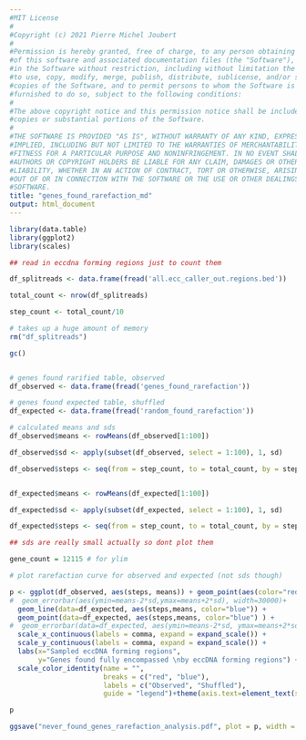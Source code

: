 ```yaml
---
#MIT License
#
#Copyright (c) 2021 Pierre Michel Joubert
#
#Permission is hereby granted, free of charge, to any person obtaining a copy
#of this software and associated documentation files (the "Software"), to deal
#in the Software without restriction, including without limitation the rights
#to use, copy, modify, merge, publish, distribute, sublicense, and/or sell
#copies of the Software, and to permit persons to whom the Software is
#furnished to do so, subject to the following conditions:
#
#The above copyright notice and this permission notice shall be included in all
#copies or substantial portions of the Software.
#
#THE SOFTWARE IS PROVIDED "AS IS", WITHOUT WARRANTY OF ANY KIND, EXPRESS OR
#IMPLIED, INCLUDING BUT NOT LIMITED TO THE WARRANTIES OF MERCHANTABILITY,
#FITNESS FOR A PARTICULAR PURPOSE AND NONINFRINGEMENT. IN NO EVENT SHALL THE
#AUTHORS OR COPYRIGHT HOLDERS BE LIABLE FOR ANY CLAIM, DAMAGES OR OTHER
#LIABILITY, WHETHER IN AN ACTION OF CONTRACT, TORT OR OTHERWISE, ARISING FROM,
#OUT OF OR IN CONNECTION WITH THE SOFTWARE OR THE USE OR OTHER DEALINGS IN THE
#SOFTWARE.
title: "genes_found_rarefaction_md"
output: html_document
---
```


```r
library(data.table)
library(ggplot2)
library(scales)

## read in eccdna forming regions just to count them

df_splitreads <- data.frame(fread('all.ecc_caller_out.regions.bed'))

total_count <- nrow(df_splitreads)

step_count <- total_count/10

# takes up a huge amount of memory
rm("df_splitreads")

gc()


# genes found rarified table, observed
df_observed <- data.frame(fread('genes_found_rarefaction'))

# genes found expected table, shuffled
df_expected <- data.frame(fread('random_found_rarefaction'))

# calculated means and sds
df_observed$means <- rowMeans(df_observed[1:100])

df_observed$sd <- apply(subset(df_observed, select = 1:100), 1, sd)

df_observed$steps <- seq(from = step_count, to = total_count, by = step_count)


df_expected$means <- rowMeans(df_expected[1:100])

df_expected$sd <- apply(subset(df_expected, select = 1:100), 1, sd)

df_expected$steps <- seq(from = step_count, to = total_count, by = step_count)

## sds are really small actually so dont plot them

gene_count = 12115 # for ylim

# plot rarefaction curve for observed and expected (not sds though)

p <- ggplot(df_observed, aes(steps, means)) + geom_point(aes(color="red")) + geom_line(aes(color="red")) + 
#  geom_errorbar(aes(ymin=means-2*sd,ymax=means+2*sd), width=30000)+
  geom_line(data=df_expected, aes(steps,means, color="blue")) +
  geom_point(data=df_expected, aes(steps,means, color="blue") ) +
#  geom_errorbar(data=df_expected, aes(ymin=means-2*sd, ymax=means+2*sd), width=30000) +
  scale_x_continuous(labels = comma, expand = expand_scale()) +
  scale_y_continuous(labels = comma, expand = expand_scale()) +
  labs(x="Sampled eccDNA forming regions",
       y="Genes found fully encompassed \nby eccDNA forming regions") + coord_cartesian(ylim = c(0, 12115)) +
  scale_color_identity(name = "",
                       breaks = c("red", "blue"),
                       labels = c("Observed", "Shuffled"),
                       guide = "legend")+theme(axis.text=element_text(size=6), axis.title=element_text(size=8), legend.title=element_text(size=8))

p

ggsave("never_found_genes_rarefaction_analysis.pdf", plot = p, width = 3.25, height = 2)
```


